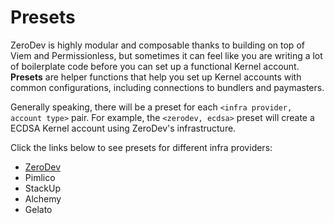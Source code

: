 # Presets

ZeroDev is highly modular and composable thanks to building on top of Viem and Permissionless, but sometimes it can feel like you are writing a lot of boilerplate code before you can set up a functional Kernel account.  **Presets** are helper functions that help you set up Kernel accounts with common configurations, including connections to bundlers and paymasters.

Generally speaking, there will be a preset for each `<infra provider, account type>` pair.  For example, the `<zerodev, ecdsa>` preset will create a ECDSA Kernel account using ZeroDev's infrastructure.

Click the links below to see presets for different infra providers:

- [ZeroDev](/sdk/presets/zerodev)
- Pimlico
- StackUp
- Alchemy
- Gelato